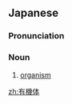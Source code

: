 {{also|有机体|有機體}}
==Japanese==
{{ja-kanjitab|ゆう|き|たい|yomi=o}}

===Pronunciation===
{{ja-pron|ゆうきたい|y=o}}

===Noun===
{{ja-noun|ゆうきたい|kyu=有機體}}

# [[organism]]

[[zh:有機体]]